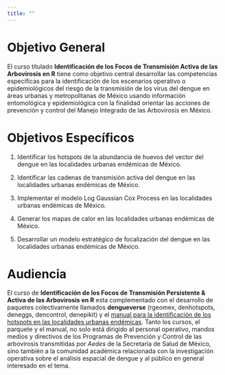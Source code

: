 ```yaml
---
title: ""
---
```



# **Objetivo General**

El curso títulado **Identificación de los Focos de Transmisión Activa de las Arbovirosis en R** tiene como objetivo central desarrollar las competencias específicas para la identificación de los escenarios operativo o epidemiológicos del riesgo de la transmisión de los virus del dengue en áreas urbanas y metropolitanas de México usando información entomológica y epidemiológica con la finalidad orientar las acciones de prevención y control del Manejo Integrado de las Arbovirosis en México.

# **Objetivos Específicos**

1.  Identificar los hotspots de la abundancia de huevos del vector del dengue en las localidades urbanas endémicas de México.

2.  Identificar las cadenas de transmisión activa del dengue en las localidades urbanas endémicas de México.

3.  Implementar el modelo Log Gaussian Cox Process en las localidades urbanas endémicas de México.

4.  Generar los mapas de calor en las localidades urbanas endémicas de México.

5.  Desarrollar un modelo estratégico de focalización del dengue en las localidades urbanas endémicas de México.

# Audiencia

El curso de **Identificación de los Focos de Transmisión Persistente & Activa de las Arbovirosis en R** esta complementado con el desarrollo de paquetes colectivamente llamados **dengueverse** (rgeomex, denhotspots, deneggs, dencontrol, denepikit) y el [manual para la identificación de los hotspots en las localidades urbanas endémicas](https://fdzul.github.io/manual_hotspots/). Tanto los cursos, el parquete y el manual, no solo está dirigido al personal operativo, mandos medios y directivos de los Programas de Prevención y Control de las arbovirosis transmitidas por *Aedes* de la Secretaría de Salud de México, sino también a la comunidad académica relacionada con la investigación operativa sobre el análisis espacial de dengue y al público en general interesado en el tema.
